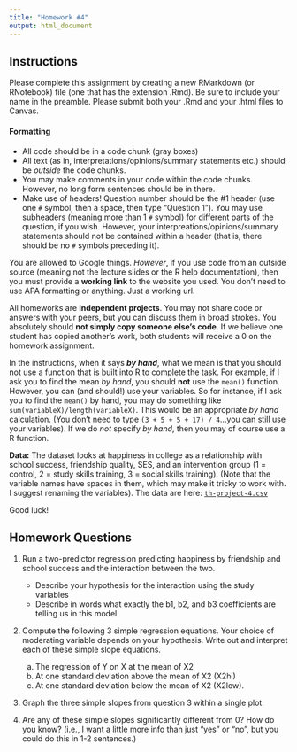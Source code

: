 ```yaml
---
title: "Homework #4"
output: html_document
---
```


## Instructions

Please complete this assignment by creating a new RMarkdown (or RNotebook) file (one that has the extension .Rmd). Be sure to include your name in the preamble. Please submit both your .Rmd and your .html files to Canvas.

#### Formatting

-   All code should be in a code chunk (gray boxes)
-   All text (as in, interpretations/opinions/summary statements etc.) should be *outside* the code chunks.
-   You may make comments in your code within the code chunks. However, no long form sentences should be in there.
-   Make use of headers! Question number should be the \#1 header (use one `#` symbol, then a space, then type "Question 1"). You may use subheaders (meaning more than 1 `#` symbol) for different parts of the question, if you wish. However, your interpreations/opinions/summary statements should not be contained within a header (that is, there should be no `#` symbols preceding it).

You are allowed to Google things. *However*, if you use code from an outside source (meaning not the lecture slides or the R help documentation), then you must provide a **working link** to the website you used. You don't need to use APA formatting or anything. Just a working url.

All homeworks are **independent projects**. You may not share code or answers with your peers, but you can discuss them in broad strokes. You absolutely should **not simply copy someone else's code**. If we believe one student has copied another's work, both students will receive a 0 on the homework assignment.

In the instructions, when it says ***by hand***, what we mean is that you should not use a function that is built into R to complete the task. For example, if I ask you to find the mean *by hand*, you should **not** use the `mean()` function. However, you can (and should!) use your variables. So for instance, if I ask you to find the `mean()` by hand, you may do something like `sum(variableX)/length(variableX)`. This would be an appropriate *by hand* calculation. (You don't need to type `(3 + 5 + 5 + 17) / 4`...you can still use your variables). If we do *not* specify *by hand*, then you may of course use a R function.

**Data:** The dataset looks at happiness in college as a relationship with school success, friendship quality, SES, and an intervention group (1 = control, 2 = study skills training, 3 = social skills training). (Note that the variable names have spaces in them, which may make it tricky to work with. I suggest renaming the variables). The data are here: [`th-project-4.csv`](th-project-4.csv)

Good luck!

## Homework Questions

1. Run a two-predictor regression predicting happiness by friendship and school success and the interaction between the two.
    - Describe your hypothesis for the interaction using the study variables
    - Describe in words what exactly the b1, b2, and b3 coefficients are telling us in this model. 

2. Compute the following 3 simple regression equations. Your choice of moderating variable depends on your hypothesis. Write out and interpret each of these simple slope equations. 
    a) The regression of Y on X at the mean of X2
    b) At one standard deviation above the mean of X2 (X2hi)
    c) At one standard deviation below the mean of X2 (X2low). 

3. Graph the three simple slopes from question 3 within a single plot.

4. Are any of these simple slopes significantly different from 0? How do you know? (i.e., I want a little more info than just "yes" or "no", but you could do this in 1-2 sentences.)

